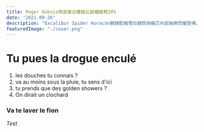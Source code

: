 ```yaml
---
title: Roger Dubuis陶瓷複合纖維比碳纖維輕20%
date: "2021-09-26"
description: "Excalibur Spider Huracán腕錶配備雪白錶殼與機芯內部裝飾閃耀登場，受航太領域中太空火箭製成啟發，Roger Dubuis羅杰杜彼帶著深厚的技術實力與開拓新領域的願景，研發出品牌專屬CCF陶瓷複合纖維材質。"
featuredImage: "./cover.png"
---
```


# Tu pues la drogue enculé

1. les douches tu connais ?
2. va au moins sous la pluie, tu sens d'ici
3. tu prends que des golden showers ?
4. On dirait un clochard

### Va te laver le fion

_Test_
